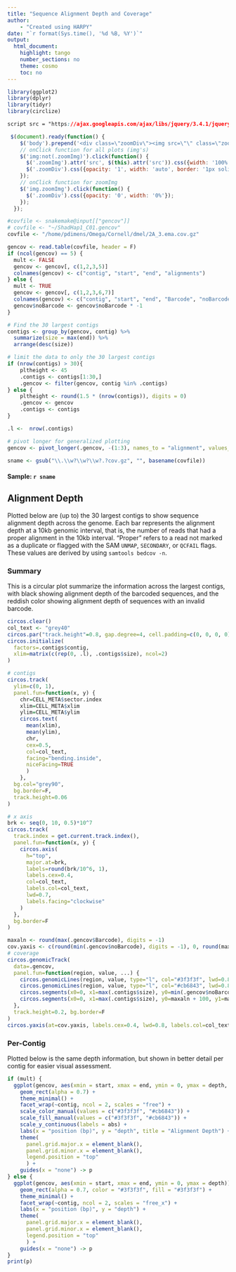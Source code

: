 ```yaml
---
title: "Sequence Alignment Depth and Coverage"
author:
    - "Created using HARPY"
date: "`r format(Sys.time(), '%d %B, %Y')`"
output:
  html_document:
    highlight: tango
    number_sections: no
    theme: cosmo
    toc: no
---
```


```r
library(ggplot2)
library(dplyr)
library(tidyr)
library(circlize)
```

```css
script src = "https://ajax.googleapis.com/ajax/libs/jquery/3.4.1/jquery.min.js"
```
```js
 $(document).ready(function() {
    $('body').prepend('<div class=\"zoomDiv\"><img src=\"\" class=\"zoomImg\"></div>');
    // onClick function for all plots (img's)
    $('img:not(.zoomImg)').click(function() {
      $('.zoomImg').attr('src', $(this).attr('src')).css({width: '100%'});
      $('.zoomDiv').css({opacity: '1', width: 'auto', border: '1px solid white', borderRadius: '5px', position: 'fixed', top: '50%', left: '50%', marginRight: '-50%', transform: 'translate(-50%, -50%)', boxShadow: '0px 0px 50px #888888', zIndex: '50', overflow: 'auto', maxHeight: '100%'});
    });
    // onClick function for zoomImg
    $('img.zoomImg').click(function() {
      $('.zoomDiv').css({opacity: '0', width: '0%'}); 
    });
  });
```

```r
#covfile <- snakemake@input[["gencov"]]
# covfile <- "~/ShadHap1_C01.gencov"
covfile <- "/home/pdimens/Omega/Cornell/dmel/2A_3.ema.cov.gz"

gencov <- read.table(covfile, header = F)
if (ncol(gencov) == 5) {
  mult <- FALSE
  gencov <- gencov[, c(1,2,3,5)]
  colnames(gencov) <- c("contig", "start", "end", "alignments")
} else {
  mult <- TRUE
  gencov <- gencov[, c(1,2,3,6,7)]
  colnames(gencov) <- c("contig", "start", "end", "Barcode", "noBarcode")
  gencov$noBarcode <- gencov$noBarcode * -1
}

# Find the 30 largest contigs
contigs <- group_by(gencov, contig) %>%
  summarize(size = max(end)) %>%
  arrange(desc(size))

# limit the data to only the 30 largest contigs
if (nrow(contigs) > 30){
    pltheight <- 45
    .contigs <- contigs[1:30,]
    .gencov <- filter(gencov, contig %in% .contigs)
} else {
    pltheight <- round(1.5 * (nrow(contigs)), digits = 0)
    .gencov <- gencov
    .contigs <- contigs
}

.l <-  nrow(.contigs)

# pivot longer for generalized plotting
gencov <- pivot_longer(.gencov, -(1:3), names_to = "alignment", values_to = "depth")

sname <- gsub("\\.\\w?\\w?\\w?.?cov.gz", "", basename(covfile))

```
#### Sample: `r sname`

## Alignment Depth {.tabset}
Plotted below are (up to) the 30 largest contigs to show sequence alignment depth across
the genome. Each bar represents the alignment depth at a 10kb genomic interval, that is, the
number of reads that had a proper alignment in the 10kb interval. "Proper" refers to a read
not marked as a duplicate or flagged with the SAM `UNMAP`, `SECONDARY`,  or `QCFAIL` flags.
These values are derived by using `samtools bedcov -n`.

### Summary
This is a circular plot summarize the information across the largest contigs, with black showing
alignment depth of the barcoded sequences, and the reddish color showing alignment depth of sequences
with an invalid barcode.
```r
circos.clear()
col_text <- "grey40"
circos.par("track.height"=0.8, gap.degree=4, cell.padding=c(0, 0, 0, 0))
circos.initialize(
  factors=.contigs$contig, 
  xlim=matrix(c(rep(0, .l), .contigs$size), ncol=2)
)

# contigs
circos.track(
  ylim=c(0, 1), 
  panel.fun=function(x, y) {
    chr=CELL_META$sector.index
    xlim=CELL_META$xlim
    ylim=CELL_META$ylim
    circos.text(
      mean(xlim),
      mean(ylim), 
      chr, 
      cex=0.5, 
      col=col_text, 
      facing="bending.inside", 
      niceFacing=TRUE
      )
    }, 
  bg.col="grey90", 
  bg.border=F, 
  track.height=0.06
)

# x axis
brk <- seq(0, 10, 0.5)*10^7
circos.track(
  track.index = get.current.track.index(), 
  panel.fun=function(x, y) {
    circos.axis(
      h="top", 
      major.at=brk, 
      labels=round(brk/10^6, 1), 
      labels.cex=0.4, 
      col=col_text, 
      labels.col=col_text, 
      lwd=0.7, 
      labels.facing="clockwise"
    )
  }, 
  bg.border=F
)

maxaln <- round(max(.gencov$Barcode), digits = -1)
cov.yaxis <- c(round(min(.gencov$noBarcode), digits = -1), 0, round(maxaln * 1/3, digits = -1), round(maxaln * 2/3, digits = -1), maxaln)
# coverage
circos.genomicTrack(
  data=.gencov, 
  panel.fun=function(region, value, ...) {
    circos.genomicLines(region, value, type="l", col="#3f3f3f", lwd=0.8)
    circos.genomicLines(region, value, type="l", col="#cb6843", lwd=0.8, numeric.column = 2)
    circos.segments(x0=0, x1=max(.contigs$size), y0=min(.gencov$noBarcode)-100, y1=min(.gencov$noBarcode) - 100, lwd=0.8, lty="11", col="grey90")
    circos.segments(x0=0, x1=max(.contigs$size), y0=maxaln + 100, y1=maxaln + 100, lwd=0.8, lty="11", col="grey90")
  }, 
  track.height=0.2, bg.border=F
)
circos.yaxis(at=cov.yaxis, labels.cex=0.4, lwd=0.8, labels.col=col_text, col="grey30")

```

### Per-Contig
Plotted below is the same depth information, but shown in better detail per contig for easier visual assessment.

```r
if (mult) {
  ggplot(gencov, aes(xmin = start, xmax = end, ymin = 0, ymax = depth, color = alignment, fill = alignment)) +
    geom_rect(alpha = 0.7) +
    theme_minimal() +
    facet_wrap(~contig, ncol = 2, scales = "free") +
    scale_color_manual(values = c("#3f3f3f", "#cb6843")) +
    scale_fill_manual(values = c("#3f3f3f", "#cb6843")) +
    scale_y_continuous(labels = abs) +
    labs(x = "position (bp)", y = "depth", title = "Alignment Depth") +
    theme(
      panel.grid.major.x = element_blank(),
      panel.grid.minor.x = element_blank(),
      legend.position = "top"
      ) +
    guides(x = "none") -> p
} else {
  ggplot(gencov, aes(xmin = start, xmax = end, ymin = 0, ymax = depth)) +
    geom_rect(alpha = 0.7, color = "#3f3f3f", fill = "#3f3f3f") +
    theme_minimal() +
    facet_wrap(~contig, ncol = 2, scales = "free_x") +
    labs(x = "position (bp)", y = "depth") +
    theme(
      panel.grid.major.x = element_blank(),
      panel.grid.minor.x = element_blank(),
      legend.position = "top"
      ) +
    guides(x = "none") -> p
}
print(p)
```